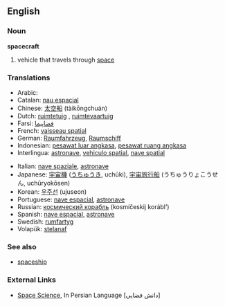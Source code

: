 ==English==

===Noun===
'''spacecraft'''

# vehicle that travels through [[space]]

===Translations===
{{top}}
*Arabic: {{ARchar|[[السفينة الفضائية]]}} {{Unicode|(as-safína l-faɖa’íyya)}}
*Catalan: [[nau espacial]]
*Chinese: [[太空船]] (tàikōngchuán)
*Dutch: [[ruimtetuig]] {{n}}, [[ruimtevaartuig]]
*Farsi: [[فضاپيما]]
*French: [[vaisseau spatial]] {{m}}
*German: [[Raumfahrzeug]], [[Raumschiff]]
*Indonesian: [[pesawat luar angkasa]], [[pesawat ruang angkasa]]
*Interlingua: [[astronave]], [[vehiculo spatial]], [[nave spatial]]
{{mid}}
*Italian: [[nave spaziale]], [[astronave]]
*Japanese: [[宇宙機]] ([[うちゅうき]], uchūki), [[宇宙旅行船]] (うちゅうりょこうせん, uchūryokōsen)
*Korean: [[우주선]] (ujuseon)
*Portuguese: [[nave espacial]], [[astronave]]
*Russian: [[космический корабль]] (kosmíčeskij korábl’) {{m}}
*Spanish: [[nave espacial]], [[astronave]]
*Swedish: [[rumfartyg]]
*Volapük: [[stelanaf]]
{{bottom}}

===See also===
*[[spaceship]]

===External Links===
* [http://www.spacescience.ir Space Science], In Persian Language [دانش فضايي]